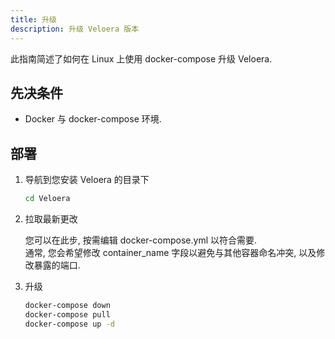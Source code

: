 ```yaml
---
title: 升级
description: 升级 Veloera 版本
---
```



此指南简述了如何在 Linux 上使用 docker-compose 升级 Veloera. 

## 先决条件

- Docker 与 docker-compose 环境. 

## 部署

<Steps>

1. 导航到您安装 Veloera 的目录下

    ```bash
    cd Veloera
    ```

2. 拉取最新更改 <Badge text="可选但推荐" variant="note" />

    您可以在此步, 按需编辑 docker-compose.yml 以符合需要.  
    通常, 您会希望修改 container_name 字段以避免与其他容器命名冲突, 以及修改暴露的端口. 

3. 升级

    ```bash
    docker-compose down
    docker-compose pull
    docker-compose up -d
    ```

</Steps>